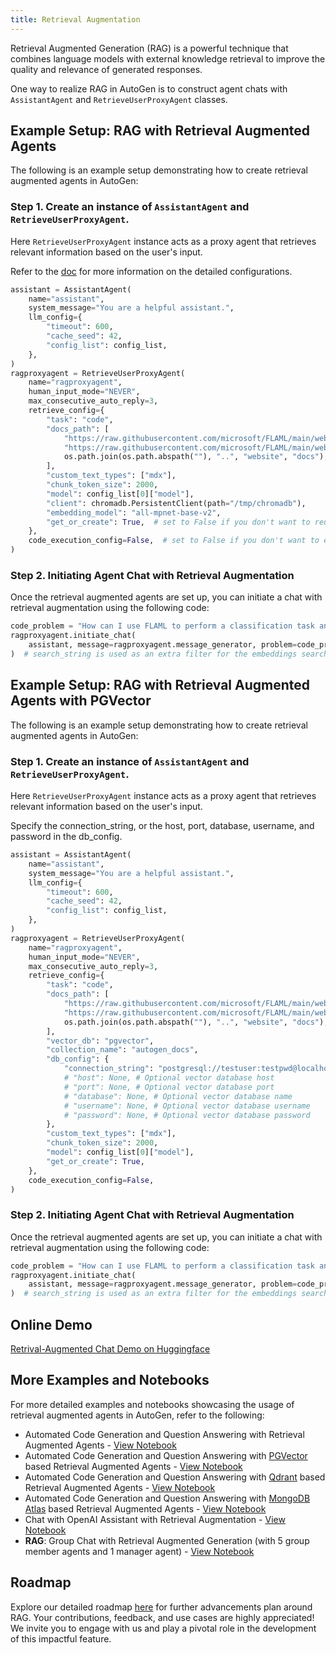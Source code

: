 ```yaml
---
title: Retrieval Augmentation
---
```


Retrieval Augmented Generation (RAG) is a powerful technique that combines language models with external knowledge retrieval to improve the quality and relevance of generated responses.

One way to realize RAG in AutoGen is to construct agent chats with `AssistantAgent` and `RetrieveUserProxyAgent` classes.

## Example Setup: RAG with Retrieval Augmented Agents

The following is an example setup demonstrating how to create retrieval augmented agents in AutoGen:

### Step 1. Create an instance of `AssistantAgent` and `RetrieveUserProxyAgent`.

Here `RetrieveUserProxyAgent` instance acts as a proxy agent that retrieves relevant information based on the user's input.

Refer to the [doc](/website/docs/reference/agentchat/contrib/retrieve_user_proxy_agent)
for more information on the detailed configurations.

```python
assistant = AssistantAgent(
    name="assistant",
    system_message="You are a helpful assistant.",
    llm_config={
        "timeout": 600,
        "cache_seed": 42,
        "config_list": config_list,
    },
)
ragproxyagent = RetrieveUserProxyAgent(
    name="ragproxyagent",
    human_input_mode="NEVER",
    max_consecutive_auto_reply=3,
    retrieve_config={
        "task": "code",
        "docs_path": [
            "https://raw.githubusercontent.com/microsoft/FLAML/main/website/docs/Examples/Integrate%20-%20Spark.md",
            "https://raw.githubusercontent.com/microsoft/FLAML/main/website/docs/Research.md",
            os.path.join(os.path.abspath(""), "..", "website", "docs"),
        ],
        "custom_text_types": ["mdx"],
        "chunk_token_size": 2000,
        "model": config_list[0]["model"],
        "client": chromadb.PersistentClient(path="/tmp/chromadb"),
        "embedding_model": "all-mpnet-base-v2",
        "get_or_create": True,  # set to False if you don't want to reuse an existing collection, but you'll need to remove the collection manually
    },
    code_execution_config=False,  # set to False if you don't want to execute the code
)
```

### Step 2. Initiating Agent Chat with Retrieval Augmentation

Once the retrieval augmented agents are set up, you can initiate a chat with retrieval augmentation using the following code:

```python
code_problem = "How can I use FLAML to perform a classification task and use spark to do parallel training. Train 30 seconds and force cancel jobs if time limit is reached."
ragproxyagent.initiate_chat(
    assistant, message=ragproxyagent.message_generator, problem=code_problem, search_string="spark"
)  # search_string is used as an extra filter for the embeddings search, in this case, we only want to search documents that contain "spark".
```

## Example Setup: RAG with Retrieval Augmented Agents with PGVector

The following is an example setup demonstrating how to create retrieval augmented agents in AutoGen:

### Step 1. Create an instance of `AssistantAgent` and `RetrieveUserProxyAgent`.

Here `RetrieveUserProxyAgent` instance acts as a proxy agent that retrieves relevant information based on the user's input.

Specify the connection_string, or the host, port, database, username, and password in the db_config.

```python
assistant = AssistantAgent(
    name="assistant",
    system_message="You are a helpful assistant.",
    llm_config={
        "timeout": 600,
        "cache_seed": 42,
        "config_list": config_list,
    },
)
ragproxyagent = RetrieveUserProxyAgent(
    name="ragproxyagent",
    human_input_mode="NEVER",
    max_consecutive_auto_reply=3,
    retrieve_config={
        "task": "code",
        "docs_path": [
            "https://raw.githubusercontent.com/microsoft/FLAML/main/website/docs/Examples/Integrate%20-%20Spark.md",
            "https://raw.githubusercontent.com/microsoft/FLAML/main/website/docs/Research.md",
            os.path.join(os.path.abspath(""), "..", "website", "docs"),
        ],
        "vector_db": "pgvector",
        "collection_name": "autogen_docs",
        "db_config": {
            "connection_string": "postgresql://testuser:testpwd@localhost:5432/vectordb", # Optional - connect to an external vector database
            # "host": None, # Optional vector database host
            # "port": None, # Optional vector database port
            # "database": None, # Optional vector database name
            # "username": None, # Optional vector database username
            # "password": None, # Optional vector database password
        },
        "custom_text_types": ["mdx"],
        "chunk_token_size": 2000,
        "model": config_list[0]["model"],
        "get_or_create": True,
    },
    code_execution_config=False,
)
```

### Step 2. Initiating Agent Chat with Retrieval Augmentation

Once the retrieval augmented agents are set up, you can initiate a chat with retrieval augmentation using the following code:

```python
code_problem = "How can I use FLAML to perform a classification task and use spark to do parallel training. Train 30 seconds and force cancel jobs if time limit is reached."
ragproxyagent.initiate_chat(
    assistant, message=ragproxyagent.message_generator, problem=code_problem, search_string="spark"
)  # search_string is used as an extra filter for the embeddings search, in this case, we only want to search documents that contain "spark".
```

## Online Demo

[Retrival-Augmented Chat Demo on Huggingface](https://huggingface.co/spaces/thinkall/autogen-demos)

## More Examples and Notebooks

For more detailed examples and notebooks showcasing the usage of retrieval augmented agents in AutoGen, refer to the following:

- Automated Code Generation and Question Answering with Retrieval Augmented Agents - [View Notebook](/notebook/agentchat_RetrieveChat)
- Automated Code Generation and Question Answering with [PGVector](https://github.com/pgvector/pgvector) based Retrieval Augmented Agents - [View Notebook](https://github.com/ag2ai/ag2/blob/main/notebook/agentchat_RetrieveChat_pgvector.ipynb)
- Automated Code Generation and Question Answering with [Qdrant](https://qdrant.tech/) based Retrieval Augmented Agents - [View Notebook](https://github.com/ag2ai/ag2/blob/main/notebook/agentchat_RetrieveChat_qdrant.ipynb)
- Automated Code Generation and Question Answering with [MongoDB Atlas](https://www.mongodb.com/) based Retrieval Augmented Agents - [View Notebook](https://github.com/ag2ai/ag2/blob/main/notebook/agentchat_RetrieveChat_mongodb.ipynb)
- Chat with OpenAI Assistant with Retrieval Augmentation - [View Notebook](https://github.com/ag2ai/ag2/blob/main/notebook/agentchat_oai_assistant_retrieval.ipynb)
- **RAG**: Group Chat with Retrieval Augmented Generation (with 5 group member agents and 1 manager agent) - [View Notebook](/notebook/agentchat_groupchat_RAG)

## Roadmap

Explore our detailed roadmap [here](https://github.com/microsoft/autogen/issues/1657) for further advancements plan around RAG. Your contributions, feedback, and use cases are highly appreciated! We invite you to engage with us and play a pivotal role in the development of this impactful feature.

